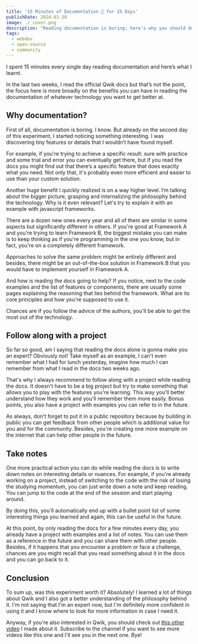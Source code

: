 ```yaml
---
title: '15 Minutes of Documentation 📖 for 15 Days'
publishDate: 2024-01-30
image: ./_cover.png
description: "Reading documentation is boring: here's why you should do it anyway"
tags:
  - webdev
  - open-source
  - community
---
```



I spent 15 minutes every single day reading documentation and here’s what I learnt.

In the last two weeks, I read the official Qwik docs but that’s not the point, the focus here is more broadly on the benefits you can have in reading the documentation of whatever technology you want to get better at.

<YouTube id="AlmIqcB3OEo" />

## Why documentation?

First of all, documentation is boring. I know. But already on the second day of this experiment, I started noticing something interesting. I was discovering tiny features or details that I wouldn’t have found myself.

For example, if you're trying to achieve a specific result: sure with practice and some trial and error you can eventually get there, but if you read the docs you might find out that there’s a specific feature that does exactly what you need. Not only that, it's probably even more efficient and easier to use than your custom solution.

Another huge benefit I quickly realized is on a way higher level. I’m talking about the bigger picture, grasping and internalizing the philosophy behind the technology.
Why is it even relevant? Let's try to explain it with an example with javascript frameworks.

There are a dozen new ones every year and all of them are similar in some aspects but significantly different in others. If you're good at Framework A and you're trying to learn Framework B, the biggest mistake you can make is to keep thinking as if you're programming in the one you know, but in fact, you're on a completely different framework.

Approaches to solve the same problem might be entirely different and besides, there might be an out-of-the-box solution in Framework B that you would have to implement yourself in Framework A.

And how is reading the docs going to help? If you notice, next to the code examples and the list of features or components, there are usually some pages explaining the reasoning that lies behind the framework. What are its core principles and how you're supposed to use it.

Chances are if you follow the advice of the authors, you'll be able to get the most out of the technology.

## Follow along with a project

So far so good, am I saying that reading the docs alone is gonna make you an expert? Obviously not! Take myself as an example, I can't even remember what I had for lunch yesterday, imagine how much I can remember from what I read in the docs two weeks ago.

That's why I always recommend to follow along with a project while reading the docs. It doesn't have to be a big project but try to make something that allows you to play with the features you're learning. This way you'll better understand how they work and you'll remember them more easily. Bonus points, you also have a project with examples you can refer to in the future.

As always, don't forget to put it in a public repository because by building in public you can get feedback from other people which is additional value for you and for the community. Besides, you're creating one more example on the internet that can help other people in the future.

## Take notes

One more practical action you can do while reading the docs is to write down notes on interesting details or nuances. For example, if you're already working on a project, instead of switching to the code with the risk of losing the studying momentum, you can just write down a note and keep reading. You can jump to the code at the end of the session and start playing around.

By doing this, you'll automatically end up with a bullet point list of some interesting things you learned and again, this can be useful in the future.

At this point, by only reading the docs for a few minutes every day, you already have a project with examples and a list of notes. You can use them as a reference in the future and you can share them with other people. Besides, if it happens that you encounter a problem or face a challenge, chances are you might recall that you read something about it in the docs and you can go back to it.

## Conclusion

To sum up, was this experiment worth it? Absolutely! I learned a lot of things about Qwik and I also got a better understanding of the philosophy behind it. I'm not saying that I'm an expert now, but I'm definitely more confident in using it and I know where to look for more information in case I need it.

Anyway, if you're also interested in Qwik, you should check out [this other video](https://youtu.be/m5PX9XF1in8) I made about it. Subscribe to the channel if you want to see more videos like this one and I'll see you in the next one. Bye!
